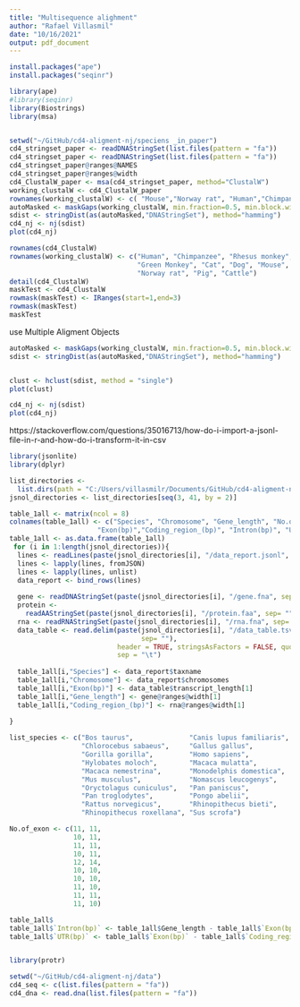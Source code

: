 ```yaml
---
title: "Multisequence alighment"
author: "Rafael Villasmil"
date: "10/16/2021"
output: pdf_document
---
```


```r
install.packages("ape")
install.packages("seqinr")
```

```r
library(ape)
#library(seqinr)
library(Biostrings)
library(msa)
```

```r
```

```r
setwd("~/GitHub/cd4-aligment-nj/speciens _in_paper")
cd4_stringset_paper <- readDNAStringSet(list.files(pattern = "fa"))
cd4_stringset_paper <- readDNAStringSet(list.files(pattern = "fa"))
cd4_stringset_paper@ranges@NAMES
cd4_stringset_paper@ranges@width
cd4_ClustalW_paper <- msa(cd4_stringset_paper, method="ClustalW") 
working_clustalW <- cd4_ClustalW_paper
rownames(working_clustalW) <- c( "Mouse","Norway rat", "Human","Chimpanzee", "Rhesus monkey","Pig","Cattle", "Dog","Rabbit", "Chicken")
autoMasked <- maskGaps(working_clustalW, min.fraction=0.5, min.block.width=4)
sdist <- stringDist(as(autoMasked,"DNAStringSet"), method="hamming")
cd4_nj <- nj(sdist)
plot(cd4_nj)
```


```r
rownames(cd4_ClustalW)
rownames(working_clustalW) <- c("Human", "Chimpanzee", "Rhesus monkey", 
                                "Green Monkey", "Cat", "Dog", "Mouse",
                                "Norway rat", "Pig", "Cattle")
detail(cd4_ClustalW)
maskTest <- cd4_ClustalW
rowmask(maskTest) <- IRanges(start=1,end=3)
rowmask(maskTest)
maskTest
```

use Multiple Aligment Objects 
```r
autoMasked <- maskGaps(working_clustalW, min.fraction=0.5, min.block.width=4)
sdist <- stringDist(as(autoMasked,"DNAStringSet"), method="hamming")


clust <- hclust(sdist, method = "single")
plot(clust)

cd4_nj <- nj(sdist)
plot(cd4_nj)
```


https://stackoverflow.com/questions/35016713/how-do-i-import-a-jsonl-file-in-r-and-how-do-i-transform-it-in-csv
```r
library(jsonlite)
library(dplyr)

list_directories <- 
  list.dirs(path = "C:/Users/villasmilr/Documents/GitHub/cd4-aligment-nj/data")
jsnol_directories <- list_directories[seq(3, 41, by = 2)]

table_1all <- matrix(ncol = 8)
colnames(table_1all) <- c("Species", "Chromosome", "Gene_length", "No.of_exon", 
                      "Exon(bp)","Coding_region_(bp)", "Intron(bp)", "UTR(bp)")
table_1all <- as.data.frame(table_1all)
 for (i in 1:length(jsnol_directories)){
  lines <- readLines(paste(jsnol_directories[i], "/data_report.jsonl", sep= ""))
  lines <- lapply(lines, fromJSON)
  lines <- lapply(lines, unlist)
  data_report <- bind_rows(lines)
  
  gene <- readDNAStringSet(paste(jsnol_directories[i], "/gene.fna", sep= ""))
  protein <- 
    readAAStringSet(paste(jsnol_directories[i], "/protein.faa", sep= ""))
  rna <- readRNAStringSet(paste(jsnol_directories[i], "/rna.fna", sep= ""))
  data_table <- read.delim(paste(jsnol_directories[i], "/data_table.tsv", 
                                 sep= ""), 
                           header = TRUE, stringsAsFactors = FALSE, quote = "", 
                           sep = "\t")
  
  table_1all[i,"Species"] <- data_report$taxname
  table_1all[i,"Chromosome"] <- data_report$chromosomes
  table_1all[i,"Exon(bp)"] <- data_table$transcript_length[1]
  table_1all[i,"Gene_length"] <- gene@ranges@width[1]
  table_1all[i,"Coding_region_(bp)"] <- rna@ranges@width[1]
  
}

list_species <- c("Bos taurus",              "Canis lupus familiaris", 
                  "Chlorocebus sabaeus",     "Gallus gallus",         
                  "Gorilla gorilla",         "Homo sapiens",           
                  "Hylobates moloch",        "Macaca mulatta",         
                  "Macaca nemestrina",       "Monodelphis domestica",  
                  "Mus musculus",            "Nomascus leucogenys",    
                  "Oryctolagus cuniculus",   "Pan paniscus",           
                  "Pan troglodytes",         "Pongo abelii",           
                  "Rattus norvegicus",       "Rhinopithecus bieti",    
                  "Rhinopithecus roxellana", "Sus scrofa")

No.of_exon <- c(11, 11,
                10, 11,
                11, 11,
                10, 11,
                12, 14,
                10, 10,
                10, 10,
                11, 10,
                11, 11,
                11, 10)

table_1all$
table_1all$`Intron(bp)` <- table_1all$Gene_length - table_1all$`Exon(bp)`
table_1all$`UTR(bp)` <- table_1all$`Exon(bp)` - table_1all$`Coding_region_(bp)`



```






```r
library(protr)

setwd("~/GitHub/cd4-aligment-nj/data")
cd4_seq <- c(list.files(pattern = "fa"))
cd4_dna <- read.dna(list.files(pattern = "fa"))
```

